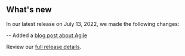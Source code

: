 ## What's new

In our latest release on July 13, 2022, we made the following changes:

-- Added a [blog post about Agile](https://blog-nrrd.doi.gov)

Review our [full release details](https://github.com/ONRR/nrrd/releases).
